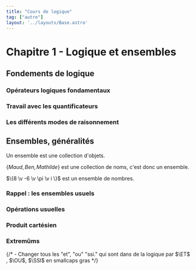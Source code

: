 ```yaml
---
title: "Cours de logique"
tag: ["autre"]
layout: '../layouts/Base.astro'
---
```






# Chapitre 1  - Logique et ensembles

<Tableofcontents/>

## Fondements de logique

### Opérateurs logiques fondamentaux
<OperateursLogiques />

### Travail avec les quantificateurs
<Quantificateurs />

### Les différents modes de raisonnement
<ModesRaisonnement />


## Ensembles, généralités

<Item type='definition' titre='ensemble'>
Un ensemble est une collection d'objets.
</Item>

<Hideable type="exemple">

$\{ Maud ,\, Ben ,\, Mathilde\}$ est une collection de noms, c'est donc un ensemble. 

$\{8 \v -6 \v \pi \v i \}$ est un ensemble de nombres.

</Hideable> 


### Rappel : les ensembles usuels
<Rappels />

### Opérations usuelles
<OperationsUsuelles />

### Produit cartésien
<ProduitCartesien />

### Extremûms
<Extremums />

{/*
    - Changer tous les "et", "ou" "ssi." qui sont dans de la logique par $\ET$ , $\OU$, $\SSI$ en smallcaps gras
*/}